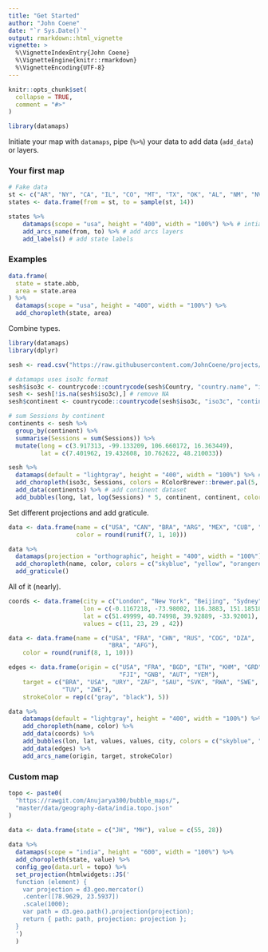 ```yaml
---
title: "Get Started"
author: "John Coene"
date: "`r Sys.Date()`"
output: rmarkdown::html_vignette
vignette: >
  %\VignetteIndexEntry{John Coene}
  %\VignetteEngine{knitr::rmarkdown}
  %\VignetteEncoding{UTF-8}
---
```


```r
knitr::opts_chunk$set(
  collapse = TRUE,
  comment = "#>"
)

library(datamaps)
```

Initiate your map with `datamaps`, pipe (`%>%`) your data to add data (`add_data`) or layers.

### Your first map

```r
# Fake data
st <- c("AR", "NY", "CA", "IL", "CO", "MT", "TX", "OK", "AL", "NM", "NV", "NC", "OH", "PA")
states <- data.frame(from = st, to = sample(st, 14))

states %>%
    datamaps(scope = "usa", height = "400", width = "100%") %>% # intiate map
    add_arcs_name(from, to) %>% # add arcs layers 
    add_labels() # add state labels
```

### Examples

```r
data.frame(
  state = state.abb,
  area = state.area
) %>% 
  datamaps(scope = "usa", height = "400", width = "100%") %>%
  add_choropleth(state, area)
```

Combine types.

```r
library(datamaps)
library(dplyr)

sesh <- read.csv("https://raw.githubusercontent.com/JohnCoene/projects/gh-pages/htmlwidgets/echarts/data/sessions.csv")

# datamaps uses iso3c format
sesh$iso3c <- countrycode::countrycode(sesh$Country, "country.name", "iso3c")
sesh <- sesh[!is.na(sesh$iso3c),] # remove NA
sesh$continent <- countrycode::countrycode(sesh$iso3c, "iso3c", "continent") # find continents

# sum Sessions by continent
continents <- sesh %>% 
  group_by(continent) %>% 
  summarise(Sessions = sum(Sessions)) %>% 
  mutate(long = c(3.917313, -99.133209, 106.660172, 16.363449),
         lat = c(7.401962, 19.432608, 10.762622, 48.210033))

sesh %>% 
  datamaps(default = "lightgray", height = "400", width = "100%") %>% # initiate map
  add_choropleth(iso3c, Sessions, colors = RColorBrewer::brewer.pal(5, "YlOrRd")) %>% # add chorpleth layer
  add_data(continents) %>% # add continent dataset
  add_bubbles(long, lat, log(Sessions) * 5, continent, continent, colors = RColorBrewer::brewer.pal(4, "Set1")) # add continent bubbles
```

Set different projections and add graticule.

```r
data <- data.frame(name = c("USA", "CAN", "BRA", "ARG", "MEX", "CUB", "BOL"),
                   color = round(runif(7, 1, 10)))

data %>%
  datamaps(projection = "orthographic", height = "400", width = "100%") %>%
  add_choropleth(name, color, colors = c("skyblue", "yellow", "orangered")) %>% 
  add_graticule() 
```

All of it (nearly).

```r
coords <- data.frame(city = c("London", "New York", "Beijing", "Sydney"),
                     lon = c(-0.1167218, -73.98002, 116.3883, 151.18518),
                     lat = c(51.49999, 40.74998, 39.92889, -33.92001),
                     values = c(11, 23, 29 , 42))

data <- data.frame(name = c("USA", "FRA", "CHN", "RUS", "COG", "DZA",
                            "BRA", "AFG"),
    color = round(runif(8, 1, 10)))

edges <- data.frame(origin = c("USA", "FRA", "BGD", "ETH", "KHM", "GRD",
                               "FJI", "GNB", "AUT", "YEM"),
    target = c("BRA", "USA", "URY", "ZAF", "SAU", "SVK", "RWA", "SWE",
               "TUV", "ZWE"),
    strokeColor = rep(c("gray", "black"), 5))

data %>%
    datamaps(default = "lightgray", height = "400", width = "100%") %>%
    add_choropleth(name, color) %>%
    add_data(coords) %>%
    add_bubbles(lon, lat, values, values, city, colors = c("skyblue", "darkblue")) %>%
    add_data(edges) %>%
    add_arcs_name(origin, target, strokeColor)
```

### Custom map

```r
topo <- paste0(
  "https://rawgit.com/Anujarya300/bubble_maps/",
  "master/data/geography-data/india.topo.json"
)

data <- data.frame(state = c("JH", "MH"), value = c(55, 28))
  
data %>% 
  datamaps(scope = "india", height = "600", width = "100%") %>% 
  add_choropleth(state, value) %>% 
  config_geo(data.url = topo) %>% 
  set_projection(htmlwidgets::JS('
  function (element) {
    var projection = d3.geo.mercator()
    .center([78.9629, 23.5937])
    .scale(1000);
    var path = d3.geo.path().projection(projection);
    return { path: path, projection: projection };
  }
  ')
  )
```